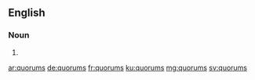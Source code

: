 {{also|Quorums}}
==English==

===Noun===
{{head|en|plural}}

# {{plural of|quorum|lang=en|nocat=1}}

[[ar:quorums]]
[[de:quorums]]
[[fr:quorums]]
[[ku:quorums]]
[[mg:quorums]]
[[sv:quorums]]